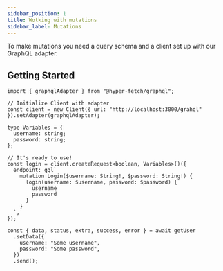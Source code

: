 ```yaml
---
sidebar_position: 1
title: Wotking with mutations
sidebar_label: Mutations
---
```


To make mutations you need a query schema and a client set up with our GraphQL adapter.

## Getting Started

```tsx
import { graphqlAdapter } from "@hyper-fetch/graphql";

// Initialize Client with adapter
const client = new Client({ url: "http://localhost:3000/grahql" }).setAdapter(graphqlAdapter);

type Variables = {
  username: string;
  password: string;
};

// It's ready to use!
const login = client.createRequest<boolean, Variables>()({
  endpoint: gql`
    mutation Login($username: String!, $password: String!) {
      login(username: $username, password: $password) {
        username
        password
      }
    }
  `,
});

const { data, status, extra, success, error } = await getUser
  .setData({
    username: "Some username",
    password: "Some password",
  })
  .send();
```
